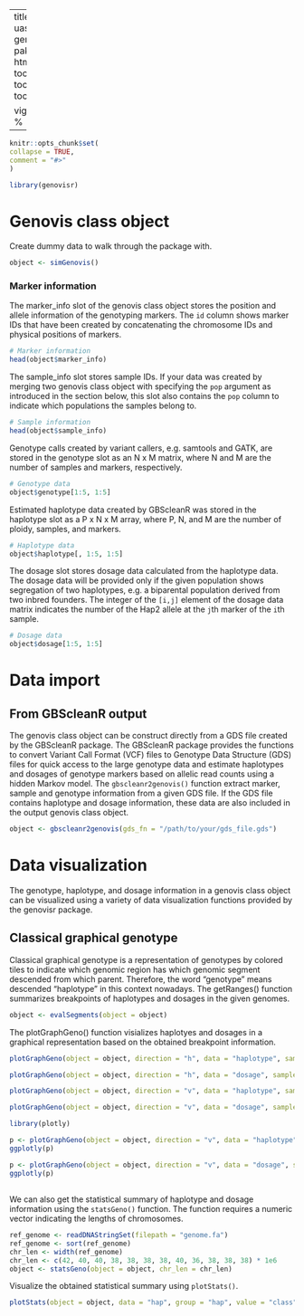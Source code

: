 ---
title: "Basic uasage of the genovis pakage"
output: 
  html_document:
    toc: true
    toc_depth: 2
    toc_float: true

vignette: >
%\VignetteIndexEntry{Basic uasage of the genovis pakage}
  %\VignetteEngine{knitr::rmarkdown}
  %\VignetteEncoding{UTF-8}
  
  ---
  
  ```r
knitr::opts_chunk$set(
collapse = TRUE,
comment = "#>"
)
```

```r
library(genovisr)
```

# Genovis class object
Create dummy data to walk through the package with.
```r
object <- simGenovis()
```

### Marker information
The marker_info slot of the genovis class object stores the position and 
allele information of the genotyping markers.
The `id` column shows marker IDs that have been created by concatenating the 
chromosome IDs and physical positions of markers.
```r
# Marker information
head(object$marker_info)
```



The sample_info slot stores sample IDs. If your data was created by merging two
genovis class object with specifying the `pop` argument as introduced in the 
section below, this slot also contains the `pop` column to indicate which 
populations the samples belong to.
```r
# Sample information
head(object$sample_info)
```



Genotype calls created by variant callers, e.g. samtools and GATK, are stored in 
the genotype slot as an N x M matrix, where N and M are the number of samples and 
markers, respectively.
```r
# Genotype data
object$genotype[1:5, 1:5]
```



Estimated haplotype data created by GBScleanR was stored in the haplotype slot 
as a P x N x M array, where P, N, and M are the number of ploidy, samples, and 
markers.
```r
# Haplotype data
object$haplotype[, 1:5, 1:5]
```

The dosage slot stores dosage data calculated from the haplotype data. The 
dosage data will be provided only if the given population shows segregation of 
two haplotypes, e.g. a biparental population derived from two inbred founders. 
The integer of the `[i,j]` element of the dosage data matrix indicates the number
of the Hap2 allele at the `j`th marker of the `i`th sample.
```r
# Dosage data
object$dosage[1:5, 1:5]
```


# Data import
## From GBScleanR output
The genovis class object can be construct directly from a GDS file 
created by the GBScleanR package. The GBScleanR package provides the functions to
convert Variant Call Format (VCF) files to Genotype Data Structure (GDS) files 
for quick access to the large genotype data and estimate haplotypes and dosages
of genotype markers based on allelic read counts using a hidden Markov model. The 
`gbscleanr2genovis()` function extract marker, sample and genotype information
from a given GDS file. If the GDS file contains haplotype and dosage information,
these data are also included in the output genovis class object.

```r
object <- gbscleanr2genovis(gds_fn = "/path/to/your/gds_file.gds")
```


# Data visualization
The genotype, haplotype, and dosage information in a genovis class object can be
visualized using a variety of data visualization functions provided by the 
genovisr package.

## Classical graphical genotype
Classical graphical genotype is a representation of genotypes by colored tiles 
to indicate which genomic region has which genomic segment descended from which
parent. Therefore, the word "genotype" means descended "haplotype" in this 
context nowadays. The getRanges() function summarizes breakpoints of haplotypes
and dosages in the given genomes.

```r
object <- evalSegments(object = object)
```

The plotGraphGeno() function visializes haplotyes and dosages in a graphical 
representation based on the obtained breakpoint information. 

```r
plotGraphGeno(object = object, direction = "h", data = "haplotype", sample = 1:5, width = 0.1)
```

```r
plotGraphGeno(object = object, direction = "h", data = "dosage", sample = 1:10, width = 0.1)
```
```r
plotGraphGeno(object = object, direction = "v", data = "haplotype", sample = 1, width = 0.15)
```

```r
plotGraphGeno(object = object, direction = "v", data = "dosage", sample = 1, width = 0.1)
```

```r
library(plotly)
```

```r
p <- plotGraphGeno(object = object, direction = "v", data = "haplotype", sample = 1, width = 0.15)
ggplotly(p)
```

```r
p <- plotGraphGeno(object = object, direction = "v", data = "dosage", sample = 1, width = 0.1)
ggplotly(p)
```
## 

We can also get the statistical summary of haplotype and dosage information using the `statsGeno()` function. The function requires a numeric vector indicating the lengths of chromosomes.
```r
ref_genome <- readDNAStringSet(filepath = "genome.fa")
ref_genome <- sort(ref_genome)
chr_len <- width(ref_genome)
chr_len <- c(42, 40, 40, 38, 38, 38, 38, 40, 36, 38, 38, 38) * 1e6
object <- statsGeno(object = object, chr_len = chr_len)
```

Visualize the obtained statistical summary using `plotStats()`.
```r
plotStats(object = object, data = "hap", group = "hap", value = "class")
```

